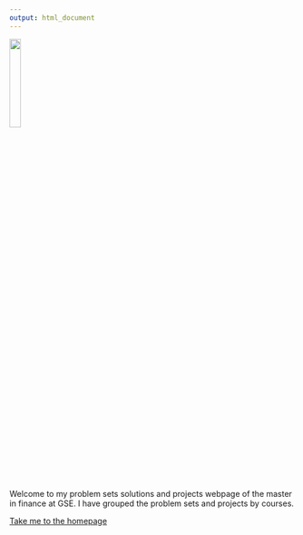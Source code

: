 ```yaml
---
output: html_document
---
```




![](https://www.barcelonagse.eu/sites/default/files/styles/bgse_image_content_image/public/news/gselogo-square640.jpg){width=20%}


Welcome to my problem sets solutions and projects webpage of the master in finance at GSE. 
I have grouped the problem sets and projects by courses.


[Take me to the homepage](https://jnt-ss.github.io/)











